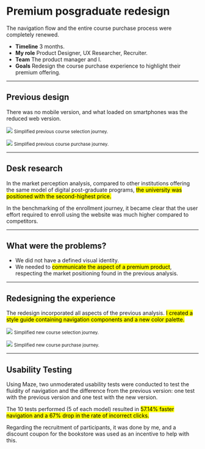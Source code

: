 # Premium posgraduate redesign
The navigation flow and the entire course purchase process were completely renewed.

- **Timeline** 3 months.
- **My role** Product Designer, UX Researcher, Recruiter.
- **Team** The product manager and I.
- **Goals** Redesign the course purchase experience to highlight their premium offering.

---

## Previous design
There was no mobile version, and what loaded on smartphones was the reduced web version.

![](posgraduate/old-screens-1.png)
<small>Simplified previous course selection journey.</small>

![](posgraduate/old-screens-2.png)
<small>Simplified previous course purchase journey.</small>

---

## Desk research
In the market perception analysis, compared to other institutions offering the same model of digital post-graduate programs, <mark>the university was positioned with the second-highest price.</mark>

In the benchmarking of the enrollment journey, it became clear that the user effort required to enroll using the website was much higher compared to competitors.

---

## What were the problems?
- We did not have a defined visual identity.
- We needed to <mark>communicate the aspect of a premium product</mark>, respecting the market positioning found in the previous analysis.

---

## Redesigning the experience
The redesign incorporated all aspects of the previous analysis. <mark>I created a style guide containing navigation components and a new color palette.</mark>

![](posgraduate/new-screens-1.png)
<small>Simplified new course selection journey.</small>

![](posgraduate/new-screens-2.png)
<small>Simplified new course purchase journey.</small>

---

## Usability Testing
Using Maze, two unmoderated usability tests were conducted to test the fluidity of navigation and the difference from the previous version: one test with the previous version and one test with the new version. 

The 10 tests performed (5 of each model) resulted in <mark>57.14% faster navigation and a 67% drop in the rate of incorrect clicks.</mark>

Regarding the recruitment of participants, it was done by me, and a discount coupon for the bookstore was used as an incentive to help with this.
